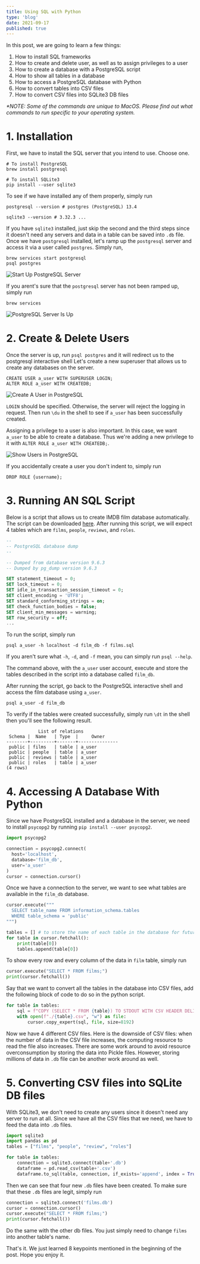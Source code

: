 ---
title: Using SQL with Python
type: 'blog'
date: 2021-09-17
published: true
---

In this post, we are going to learn a few things:

1. How to install SQL frameworks
2. How to create and delete user, as well as to assign privileges to a user
3. How to create a database with a PostgreSQL script
4. How to show all tables in a database
5. How to access a PostgreSQL database with Python
6. How to convert tables into CSV files
7. How to convert CSV files into SQLite3 DB files

<i>
  *NOTE: Some of the commands are unique to MacOS. Please find out what commands
  to run specific to your operating system.
</i>

# 1. Installation

First, we have to install the SQL server that you intend to use. Choose one.

```bash:title=Terminal
# To install PostgreSQL
brew install postgresql

# To install SQLite3
pip install --user sqlite3
```

To see if we have installed any of them properly, simply run

```bash:title=Terminal
postgresql --version # postgres (PostgreSQL) 13.4

sqlite3 --version # 3.32.3 ...
```

If you have `sqlite3` installed, just skip the second and the third steps since it doesn't need any servers and data in a table can be saved into `.db` file.
Once we have `postgresql` installed, let's ramp up the `postgresql` server and access it via a user called `postgres`. Simply run,

```bash:title=Terminal
brew services start postgresql
psql postgres
```

![Start Up PostgreSQL Server](./ramp-up-server.png)

If you arent's sure that the `postgresql` server has not been ramped up, simply run

```bash:title=Terminal
brew services
```

![PostgreSQL Server Is Up](./verify-server.png)

# 2. Create & Delete Users

Once the server is up, run `psql postgres` and it will redirect us to the postgresql interactive shell
Let's create a new superuser that allows us to create any databases on the server.

```sql:title=plsq-shell
CREATE USER a_user WITH SUPERUSER LOGIN;
ALTER ROLE a_user WITH CREATEDB;
```

![Create A User in PostgreSQL](./create-user.png)

`LOGIN` should be specified. Otherwise, the server will reject the logging in request.
Then run `\du` in the shell to see if `a_user` has been successfully created.

Assigning a privilege to a user is also important.
In this case, we want `a_user` to be able to create a database.
Thus we're adding a new privilege to it with `ALTER ROLE a_user WITH CREATEDB;`.

![Show Users in PostgreSQL](./check-user.png)

If you accidentally create a user you don't indent to, simply run

```sql:title=plsq-shell
DROP ROLE {username};
```

# 3. Running AN SQL Script

Below is a script that allows us to create IMDB film database automatically.
The script can be downloaded <a itemProp="url" itemType="http://schema.org/Url" href="https://drive.google.com/file/d/1wKMPcbj9jr3twYBUNwtz1xxayWkAaUwu/view?usp=sharing" target="\_blank" rel="nofollow noopener noreferrer">here</a>.
After running this script, we will expect 4 tables which are `films`, `people`, `reviews`, and `roles`.

```sql:title=script.sql
--
-- PostgreSQL database dump
--

-- Dumped from database version 9.6.3
-- Dumped by pg_dump version 9.6.3

SET statement_timeout = 0;
SET lock_timeout = 0;
SET idle_in_transaction_session_timeout = 0;
SET client_encoding = 'UTF8';
SET standard_conforming_strings = on;
SET check_function_bodies = false;
SET client_min_messages = warning;
SET row_security = off;
...
```

To run the script, simply run

```bash:title=Terminal
psql a_user -h localhost -d film_db -f films.sql
```

If you aren't sure what `-h`, `-d`, and `-f` mean, you can simply run `psql --help`.

The command above, with the `a_user` user account, execute and store the tables described in the script into a database called `film_db`.

After running the script, go back to the PostgreSQL interactive shell and access the film database using `a_user`.

```bash:title=Terminal
psql a_user -d film_db
```

To verify if the tables were created successfully, simply run `\dt` in the shell then you'll see the following result.

```sql:title=PostgreSQL Interactive Shell
            List of relations
 Schema |  Name   | Type  |     Owner
--------+---------+-------+---------------
 public | films   | table | a_user
 public | people  | table | a_user
 public | reviews | table | a_user
 public | roles   | table | a_user
(4 rows)
```

# 4. Accessing A Database With Python

Since we have PostgreSQL installed and a database in the server, we need to install `psycopg2` by running `pip install --user psycopg2`.

```python:title=database.py
import psycopg2

connection = psycopg2.connect(
  host='localhost',
  database='film_db',
  user='a_user'
)
cursor = connection.cursor()
```

Once we have a connection to the server, we want to see what tables are available in the `film_db` database.

```python:title=database.py
cursor.execute("""
  SELECT table_name FROM information_schema.tables
  WHERE table_schema = 'public'
""")

tables = [] # to store the name of each table in the database for future use
for table in cursor.fetchall():
    print(table[0])
    tables.append(table[0])
```

To show every row and every column of the data in `film` table, simply run

```python:title=database.py
cursor.execute("SELECT * FROM films;")
print(cursor.fetchall())
```

Say that we want to convert all the tables in the database into CSV files, add the following block of code to do so in the python script.

```python:title=database.py
for table in tables:
    sql = f"COPY (SELECT * FROM {table}) TO STDOUT WITH CSV HEADER DELIMITER ','"
    with open(f"./{table}.csv", "w") as file:
        cursor.copy_expert(sql, file, size=8192)
```

Now we have 4 different CSV files.
Here is the downside of CSV files: when the number of data in the CSV file increases, the computing resource to read the file also increases.
There are some work around to avoid resource overconsumption by storing the data into Pickle files.
However, storing millions of data in `.db` file can be another work around as well.

# 5. Converting CSV files into SQLite DB files

With SQLite3, we don't need to create any users since it doesn't need any server to run at all.
Since we have all the CSV files that we need, we have to feed the data into `.db` files.

```python:title=convert-csv-to-sqlitedb.py
import sqlite3
import pandas as pd
tables = ["films", "people", "review", "roles"]

for table in tables:
    connection = sqlite3.connect(table+'.db')
    dataframe = pd.read_csv(table+'.csv')
    dataframe.to_sql(table, connection, if_exists='append', index = True)
```

Then we can see that four new `.db` files have been created. To make sure that these `.db` files are legit, simply run

```python:title=test-if-db-files-are-legit.py
connection = sqlite3.connect('films.db')
cursor = connection.cursor()
cursor.execute("SELECT * FROM films;")
print(cursor.fetchall())
```

Do the same with the other db files. You just simply need to change `films` into another table's name.

That's it. We just learned 8 keypoints mentioned in the beginning of the post. Hope you enjoy it.
